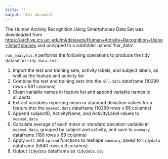 ```yaml
---
title: ''
output: html_document
---
```


The Human Activity Recognition Using Smartphones Data Set was downloaded from [https://archive.ics.uci.edu/ml/datasets/Human+Activity+Recognition+Using+Smartphones](https://archive.ics.uci.edu/ml/datasets/Human+Activity+Recognition+Using+Smartphones) and unzipped to a subfolder named 'har_data'. 

`run_analysis.R` performs the following operations to produce the tidy dataset in `tidy_data.txt`: 

1) Import the test and training sets, activity labels, and subject labels, as well as the feature and activity list
2) Combine the test and training sets into the `all.data` dataframe (10299 rows x 561 columns)
3) Clean variable names in feature list and append variable names to all.dadta
4) Extract variables reporting mean or standard deviation values for a feature into the `meansd.data` dataframe (10299 rows x 66 columns)
5) Append subjectID, ActivityName, and ActivityLabel values to `meansd.data`
6) Calculate average of each mean or standard deviation variable in `meansd.data`, grouped by subject and activity, and save to `summary` dataframe (180 rows x 69 columns)
7) Apply `melt` and `spread` functions to reshape `summary`, saved to `tidydata` dataframe (5940 rows x 6 columns)
8) Output `tidydata` dataframe as `tidydata.csv`